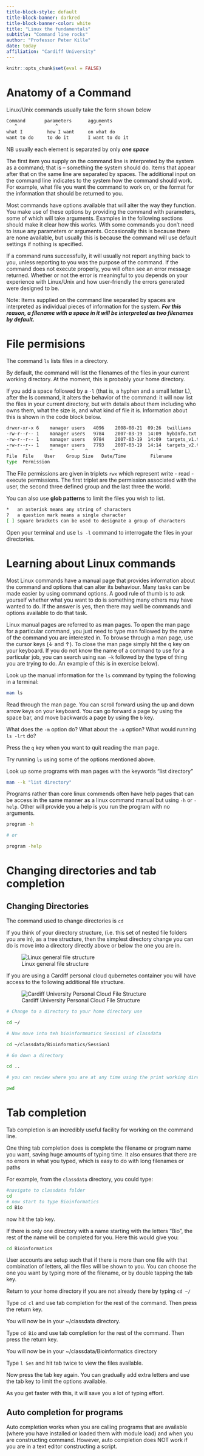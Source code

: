 ```yaml
---
title-block-style: default
title-block-banner: darkred
title-block-banner-color: white
title: "Linux the fundamentals"
subtitle: "Command line rocks"
author: "Professor Peter Kille"
date: today
affiliation: "Cardiff University"
---
```


```r
knitr::opts_chunk$set(eval = FALSE)
```

<body style="background-color:gray99;">

# Anatomy of a Command

Linux/Unix commands usually take the form shown below

```bash
Command       parameters      agguments
   ^              ^               ^
what I         how I want     on what do
want to do     to do it       I want to do it
```

NB usually each element is separated by only ***one space***

The first item you supply on the command line is interpreted by the system as a command; that is -- something the system should do. Items that appear after that on the same line are separated by spaces. The additional input on the command line indicates to the system how the command should work. For example, what file you want the command to work on, or the format for the information that should be returned to you.

Most commands have options available that will alter the way they function. You make use of these options by providing the command with parameters, some of which will take arguments. Examples in the following sections should make it clear how this works. With some commands you don't need to issue any parameters or arguments. Occasionally this is because there are none available, but usually this is because the command will use default settings if nothing is specified.

If a command runs successfully, it will usually not report anything back to you, unless reporting to you was the purpose of the command. If the command does not execute properly, you will often see an error message returned. Whether or not the error is meaningful to you depends on your experience with Linux/Unix and how user-friendly the errors generated were designed to be.

Note: Items supplied on the command line separated by spaces are interpreted as individual pieces of information for the system. ***For this reason, a filename with a space in it will be interpreted as two filenames by default.***

# File permisions

The command `ls` lists files in a directory.

By default, the command will list the filenames of the files in your current working directory. At the moment, this is probably your home directory.

If you add a space followed by a `-l` (that is, a hyphen and a small letter L), after the ls command, it alters the behavior of the command: it will now list the files in your current directory, but with details about them including who owns them, what the size is, and what kind of file it is. Information about this is shown in the code block below.

```bash
drwxr-xr-x 6    manager users   4096    2008-08-21  09:26  twilliams
-rw-r--r-- 1    manager users   9784    2007-03-19  14:09  hybInfo.txt
-rw-r--r-- 1    manager users   9784    2007-03-19  14:09  targets_v1.txt
-rw-r--r-- 1    manager users   7793    2007-03-19  14:14  targets_v2.txt
^      ^        ^       ^    ^         ^                ^
File  File    User    Group Size   Date/Time         Filename
type  Permission
```

The File permissions are given in triplets `rwx` which represent write - read - execute permissions. The first triplet are the permission associated with the user, the second three defined group and the last three the world.

You can also use **glob patterns** to limit the files you wish to list.

```bash
*   an asterisk means any string of characters
?   a question mark means a single character
[ ] square brackets can be used to designate a group of characters
```

::: callout-Exercise
Open your terminal and use `ls -l` command to interrogate the files in your directories.
:::

# Learning about Linux commands

Most Linux commands have a manual page that provides information about the command and options that can alter its behaviour. Many tasks can be made easier by using command options. A good rule of thumb is to ask yourself whether what you want to do is something many others may have wanted to do. If the answer is yes, then there may well be commands and options available to do that task.

Linux manual pages are referred to as man pages. To open the man page for a particular command, you just need to type man followed by the name of the command you are interested in. To browse through a man page, use the cursor keys (↓ and ↑). To close the man page simply hit the q key on your keyboard. If you do not know the name of a command to use for a particular job, you can search using `man –k` followed by the type of thing you are trying to do. An example of this is in exercise below).

::: callout-Exercise
Look up the manual information for the `ls` command by typing the following in a terminal:

```bash
man ls
```

Read through the man page. You can scroll forward using the up and down arrow keys on your keyboard. You can go forward a page by using the space bar, and move backwards a page by using the `b` key.

What does the `-m` option do? What about the `-a` option? What would running `ls -lrt` do?

Press the `q` key when you want to quit reading the man page.

Try running `ls` using some of the options mentioned above.

Look up some programs with man pages with the keywords "list directory"

```bash
man --k "list directory"
```
:::

::: callout-note
Programs rather than core linux commends often have help pages that can be access in the same manner as a linux command manual but using `-h` or `-help`. Other will provide you a help is you run the program with no arguments.

```bash
program -h

# or

program -help
```
:::

# Changing directories and tab completion

## Changing Directories

The command used to change directories is `cd`

If you think of your directory structure, (i.e. this set of nested file folders you are in), as a tree structure, then the simplest directory change you can do is move into a directory directly above or below the one you are in.

![Linux general file structure](Images/Linux_General_File_structure.png){fig-alt="Linux general file structure" fig-align="center"}

If you are using a Cardiff personal cloud qubernetes container you will have access to the following additional file structure.

![Cardiff University Personal Cloud File Structure](Images/CU_perosnal_cloud.png){fig-alt="Cardiff University Personal Cloud File Structure"}

::: callout-Exercise
```bash
# Change to a directory to your home directory use

cd ~/

# Now move into teh bioinformmatics Session1 of classdata 

cd ~/classdata/Bioinformatics/Session1

# Go down a directory

cd ..

# you can review where you are at any time using the print working directory command

pwd
```
:::

# Tab completion

Tab completion is an incredibly useful facility for working on the command line.

One thing tab completion does is complete the filename or program name you want, saving huge amounts of typing time. It also ensures that there are no errors in what you typed, which is easy to do with long filenames or paths

For example, from the `classdata` directory, you could type:

```bash
#navigate to classdata folder
cd 
# now start to type Bioinformatics
cd Bio 
```

now hit the tab key.

If there is only one directory with a name starting with the letters "Bio", the rest of the name will be completed for you. Here this would give you:

```bash
cd Bioinformatics 
```

User accounts are setup such that if there is more than one file with that combination of letters, all the files will be shown to you. You can choose the one you want by typing more of the filename, or by double tapping the tab key.

::: callout-Exercises
Return to your home directory if you are not already there by typing `cd ~/`

Type `cd cl` and use tab completion for the rest of the command. Then press the return key.

You will now be in your \~/classdata directory.

Type `cd Bio` and use tab completion for the rest of the command. Then press the return key.

You will now be in your \~/classdata/Bioinformatics directory

Type `l Ses` and hit tab twice to view the files available.

Now press the tab key again. You can gradually add extra letters and use the tab key to limit the options available.

As you get faster with this, it will save you a lot of typing effort.
:::

::: callout-important
## Auto completion for programs

Auto completion works when you are calling programs that are available (where you have installed or loaded them with module load) and when you are constructing command. However, auto completion does NOT work if you are in a text editor constructing a script.
:::
